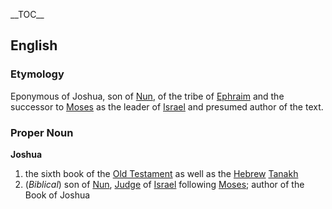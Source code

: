 {{Bible|6|Deuteronomy|Judges}}
__TOC__
==English==
=== Etymology ===
Eponymous of Joshua, son of [[Nun]], of the tribe of [[Ephraim]] and the successor to [[Moses]] as the leader of [[Israel]] and presumed author of the text.

=== Proper Noun ===
'''Joshua'''
# the sixth book of the [[Old Testament]] as well as the [[Hebrew]] [[Tanakh]]
# (''Biblical'') son of [[Nun]], [[Judge]] of [[Israel]] following [[Moses]]; author of the Book of Joshua